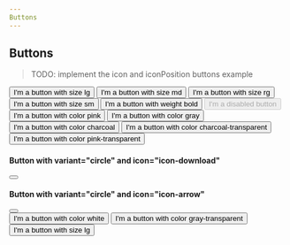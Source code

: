 ```yaml
---
Buttons
---
```


## Buttons

> TODO: implement the icon and iconPosition buttons example

<div className="components-container -spaced">
  <Button size="lg">I'm a button with size lg</Button>
  <Button size="md">I'm a button with size md</Button>
  <Button size="rg">I'm a button with size rg</Button>
  <Button size="sm">I'm a button with size sm</Button>
  <Button size="sm" weight="bold">I'm a button with weight bold</Button>
  <Button size="sm" disabled>I'm a disabled button</Button>
  <Button size="sm" color="pink">I'm a button with color pink</Button>
  <Button size="sm" color="gray">I'm a button with color gray</Button>
  <Button size="sm" color="charcoal">I'm a button with color charcoal</Button>
  <Button size="sm" color="charcoal-transparent">I'm a button with color charcoal-transparent</Button>
  <Button size="sm" color="pink-transparent">I'm a button with color pink-transparent</Button>
</div>


#### Button with variant="circle" and icon="icon-download"
<div className="components-container -spaced">
  <Button variant="circle" icon="icon-download"/>
</div>

#### Button with variant="circle" and icon="icon-arrow"
<div className="components-container -spaced">
  <Button variant="circle" icon="icon-arrow"/>
</div>

<div className="components-container -spaced dark-container">
  <Button size="sm" color="white">I'm a button with color white</Button>
  <Button size="sm" color="gray-transparent">I'm a button with color gray-transparent</Button>
</div>

<PropsTable of={Button} />

<Playground>
  <Button size="lg">I'm a button with size lg</Button>
</Playground>